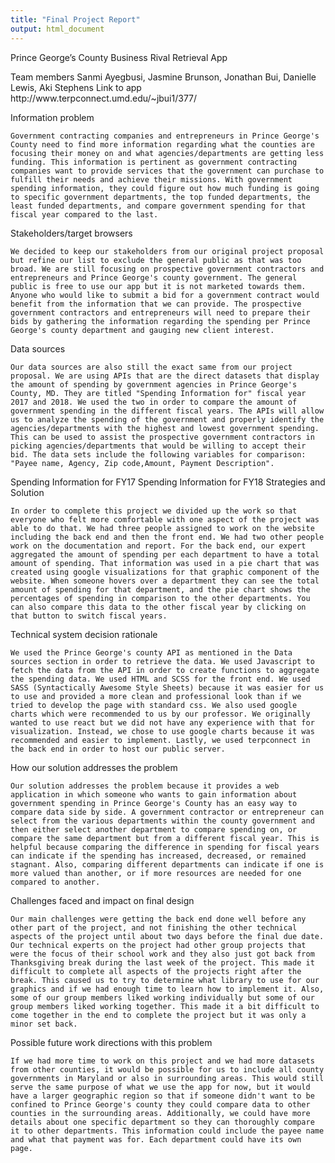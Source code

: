 ---
title: "Final Project Report"
output: html_document
---

Prince George's County Business Rival Retrieval App
 
Team members
Sanmi Ayegbusi, Jasmine Brunson, Jonathan Bui, Danielle Lewis, Aki Stephens
Link to app
http://www.terpconnect.umd.edu/~jbui1/377/ 
 
Information problem
 
	Government contracting companies and entrepreneurs in Prince George's County need to find more information regarding what the counties are focusing their money on and what agencies/departments are getting less funding. This information is pertinent as government contracting companies want to provide services that the government can purchase to fulfill their needs and achieve their missions. With government spending information, they could figure out how much funding is going to specific government departments, the top funded departments, the least funded departments, and compare government spending for that fiscal year compared to the last.
 
Stakeholders/target browsers
 
	We decided to keep our stakeholders from our original project proposal but refine our list to exclude the general public as that was too broad. We are still focusing on prospective government contractors and entrepreneurs and Prince George's county government. The general public is free to use our app but it is not marketed towards them. Anyone who would like to submit a bid for a government contract would benefit from the information that we can provide. The prospective government contractors and entrepreneurs will need to prepare their bids by gathering the information regarding the spending per Prince George's county department and gauging new client interest. 
 
Data sources
 
	Our data sources are also still the exact same from our project proposal. We are using APIs that are the direct datasets that display the amount of spending by government agencies in Prince George's County, MD. They are titled "Spending Information for" fiscal year 2017 and 2018. We used the two in order to compare the amount of government spending in the different fiscal years. The APIs will allow us to analyze the spending of the government and properly identify the agencies/departments with the highest and lowest government spending. This can be used to assist the prospective government contractors in picking agencies/departments that would be willing to accept their bid. The data sets include the following variables for comparison: "Payee name, Agency, Zip code,Amount, Payment Description". 
Spending Information for FY17 
Spending Information for FY18
Strategies and Solution
 
	In order to complete this project we divided up the work so that everyone who felt more comfortable with one aspect of the project was able to do that. We had three people assigned to work on the website including the back end and then the front end. We had two other people work on the documentation and report. For the back end, our expert aggregated the amount of spending per each department to have a total amount of spending. That information was used in a pie chart that was created using google visualizations for that graphic component of the website. When someone hovers over a department they can see the total amount of spending for that department, and the pie chart shows the percentages of spending in comparison to the other departments. You can also compare this data to the other fiscal year by clicking on that button to switch fiscal years.
 
Technical system decision rationale
 
	We used the Prince George's county API as mentioned in the Data sources section in order to retrieve the data. We used Javascript to fetch the data from the API in order to create functions to aggregate the spending data. We used HTML and SCSS for the front end. We used SASS (Syntactically Awesome Style Sheets) because it was easier for us to use and provided a more clean and professional look than if we tried to develop the page with standard css. We also used google charts which were recommended to us by our professor. We originally wanted to use react but we did not have any experience with that for visualization. Instead, we chose to use google charts because it was recommended and easier to implement. Lastly, we used terpconnect in the back end in order to host our public server. 
 
How our solution addresses the problem
 
	Our solution addresses the problem because it provides a web application in which someone who wants to gain information about government spending in Prince George's County has an easy way to compare data side by side. A government contractor or entrepreneur can select from the various departments within the county government and then either select another department to compare spending on, or compare the same department but from a different fiscal year. This is helpful because comparing the difference in spending for fiscal years can indicate if the spending has increased, decreased, or remained stagnant. Also, comparing different departments can indicate if one is more valued than another, or if more resources are needed for one compared to another. 
 
Challenges faced and impact on final design
 
	Our main challenges were getting the back end done well before any other part of the project, and not finishing the other technical aspects of the project until about two days before the final due date. Our technical experts on the project had other group projects that were the focus of their school work and they also just got back from Thanksgiving break during the last week of the project. This made it difficult to complete all aspects of the projects right after the break. This caused us to try to determine what library to use for our graphics and if we had enough time to learn how to implement it. Also, some of our group members liked working individually but some of our group members liked working together. This made it a bit difficult to come together in the end to complete the project but it was only a minor set back. 
 
Possible future work directions with this problem

	If we had more time to work on this project and we had more datasets from other counties, it would be possible for us to include all county governments in Maryland or also in surrounding areas. This would still serve the same purpose of what we use the app for now, but it would have a larger geographic region so that if someone didn't want to be confined to Prince George's county they could compare data to other counties in the surrounding areas. Additionally, we could have more details about one specific department so they can thoroughly compare it to other departments. This information could include the payee name and what that payment was for. Each department could have its own page. 

